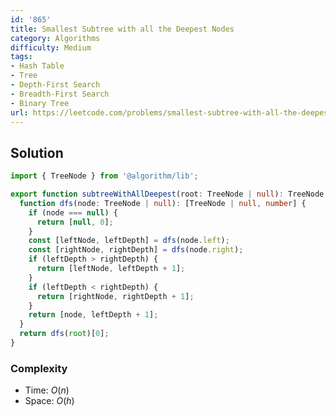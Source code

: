 ```yaml
---
id: '865'
title: Smallest Subtree with all the Deepest Nodes
category: Algorithms
difficulty: Medium
tags:
- Hash Table
- Tree
- Depth-First Search
- Breadth-First Search
- Binary Tree
url: https://leetcode.com/problems/smallest-subtree-with-all-the-deepest-nodes
---
```


## Solution

```typescript filename="solution.ts" copy
import { TreeNode } from '@algorithm/lib';

export function subtreeWithAllDeepest(root: TreeNode | null): TreeNode | null {
  function dfs(node: TreeNode | null): [TreeNode | null, number] {
    if (node === null) {
      return [null, 0];
    }
    const [leftNode, leftDepth] = dfs(node.left);
    const [rightNode, rightDepth] = dfs(node.right);
    if (leftDepth > rightDepth) {
      return [leftNode, leftDepth + 1];
    }
    if (leftDepth < rightDepth) {
      return [rightNode, rightDepth + 1];
    }
    return [node, leftDepth + 1];
  }
  return dfs(root)[0];
}
```

### Complexity

- Time: $O(n)$
- Space: $O(h)$

